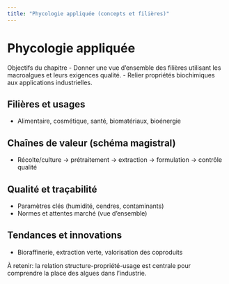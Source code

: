```yaml
---
title: "Phycologie appliquée (concepts et filières)"
---
```


# Phycologie appliquée

Objectifs du chapitre
- Donner une vue d'ensemble des filières utilisant les macroalgues et leurs exigences qualité.
- Relier propriétés biochimiques aux applications industrielles.

## Filières et usages
- Alimentaire, cosmétique, santé, biomatériaux, bioénergie

## Chaînes de valeur (schéma magistral)
- Récolte/culture → prétraitement → extraction → formulation → contrôle qualité

## Qualité et traçabilité
- Paramètres clés (humidité, cendres, contaminants)
- Normes et attentes marché (vue d'ensemble)

## Tendances et innovations
- Bioraffinerie, extraction verte, valorisation des coproduits

::: {.infobox}
À retenir: la relation structure-propriété-usage est centrale pour comprendre la place des algues dans l'industrie.
:::
